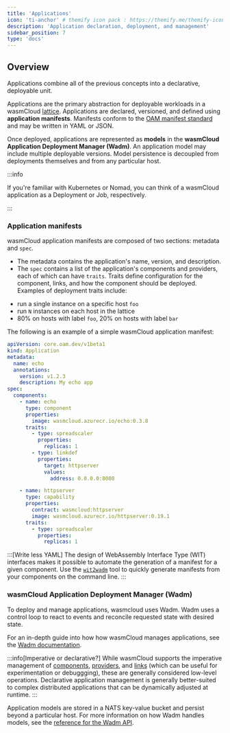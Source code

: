 ```yaml
---
title: 'Applications'
icon: 'ti-anchor' # themify icon pack : https://themify.me/themify-icons
description: 'Application declaration, deployment, and management'
sidebar_position: 7
type: 'docs'
---
```


## Overview

Applications combine all of the previous concepts into a declarative, deployable unit. 

Applications are the primary abstraction for deployable workloads in a wasmCloud [lattice](/docs/concepts/lattice). Applications are declared, versioned, and defined using **application manifests**. Manifests conform to the [OAM manifest standard](https://oam.dev/) and may be written in YAML or JSON. 

Once deployed, applications are represented as **models** in the **wasmCloud Application Deployment Manager (Wadm)**. An application model may include multiple deployable versions. Model persistence is decoupled from deployments themselves and from any particular host.

:::info

If you're familiar with Kubernetes or Nomad, you can think of a wasmCloud application as a Deployment or Job, respectively.

:::

### Application manifests

wasmCloud application manifests are composed of two sections: metadata and `spec`. 

* The metadata contains the application's name, version, and description. 
* The `spec` contains a list of the application's components and providers, each of which can have `traits`. Traits define configuration for the component, links, and how the component should be deployed. Examples of deployment traits include:

- run a single instance on a specific host `foo`
- run `N` instances on each host in the lattice
- 80% on hosts with label `foo`, 20% on hosts with label `bar`

The following is an example of a simple wasmCloud application manifest:

```yaml
apiVersion: core.oam.dev/v1beta1
kind: Application
metadata:
  name: echo
  annotations:
    version: v1.2.3
    description: My echo app
spec:
  components:
    - name: echo
      type: component
      properties:
        image: wasmcloud.azurecr.io/echo:0.3.8
      traits:
        - type: spreadscaler
          properties:
            replicas: 1
        - type: linkdef
          properties:
            target: httpserver
            values:
              address: 0.0.0.0:8080

    - name: httpserver
      type: capability
      properties:
        contract: wasmcloud:httpserver
        image: wasmcloud.azurecr.io/httpserver:0.19.1
      traits:
        - type: spreadscaler
          properties:
            replicas: 1
```

:::[Write less YAML]
The design of WebAssembly Interface Type (WIT) interfaces makes it possible to automate the generation of a manifest for a given component. Use the [`wit2wadm`](https://github.com/brooksmtownsend/wit2wadm) tool to quickly generate manifests from your components on the command line. 
:::

### wasmCloud Application Deployment Manager (Wadm)

To deploy and manage applications, wasmcloud uses Wadm. Wadm uses a control loop to react to events and reconcile requested state with desired state.

For an in-depth guide into how how wasmCloud manages applications, see the [Wadm documentation](/docs/ecosystem/wadm/).

:::info[Imperative or declarative?]
While wasmCloud supports the imperative management of [components](/docs/concepts/components), [providers](/docs/concepts/providers), and [links](/docs/concepts/linking-components/) (which can be useful for experimentation or debuggging), these are generally considered low-level operations. Declarative application management is generally better-suited to complex distributed applications that can be dynamically adjusted at runtime.
:::

Application models are stored in a NATS key-value bucket and persist beyond a particular host. For more information on how Wadm handles models, see the [reference for the Wadm API](https://wasmcloud.com/docs/ecosystem/wadm/api).